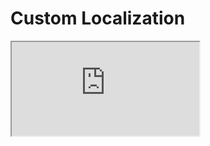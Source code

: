 

<Meta title="Example/Custom Localization" />

# Custom Localization

<iframe
  src="https://codesandbox.io/embed/github/swch/Strivve-UX-Components/tree/master/examples/with-header?fontsize=14&hidenavigation=1&theme=dark"
  style={{ width: '100%', height: '600px', background: 'black', border: '0', borderRadius: '4px', overflow: 'hidden' }}
  title="swch/Strivve-UX-Components: with-header"
  allow="accelerometer; ambient-light-sensor; camera; encrypted-media; geolocation; gyroscope; hid; microphone; midi; payment; usb; vr; xr-spatial-tracking"
  sandbox="allow-forms allow-modals allow-popups allow-presentation allow-same-origin allow-scripts"
/>
